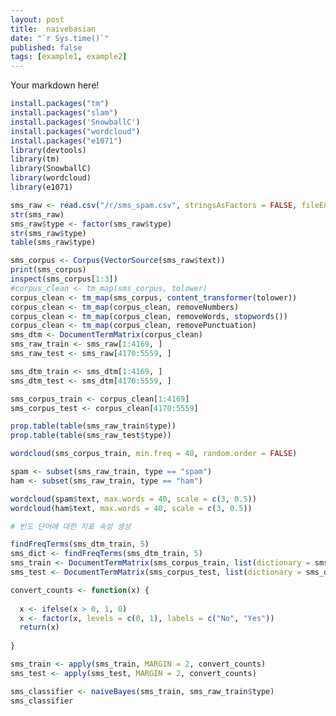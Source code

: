```yaml
---
layout: post
title:  naivebasian
date: "`r Sys.time()`"
published: false
tags: [example1, example2]
---
```


Your markdown here!

```r

install.packages("tm")
install.packages("slam")
install.packages('SnowballC')
install.packages("wordcloud")
install.packages("e1071")
library(devtools)
library(tm)
library(SnowballC)
library(wordcloud)
library(e1071)

sms_raw <- read.csv("/r/sms_spam.csv", stringsAsFactors = FALSE, fileEncoding = "utf8")
str(sms_raw)
sms_raw$type <- factor(sms_raw$type)
str(sms_raw$type)
table(sms_raw$type)

sms_corpus <- Corpus(VectorSource(sms_raw$text))
print(sms_corpus)
inspect(sms_corpus[1:3])
#corpus_clean <- tm_map(sms_corpus, tolower)
corpus_clean <- tm_map(sms_corpus, content_transformer(tolower))
corpus_clean <- tm_map(corpus_clean, removeNumbers)
corpus_clean <- tm_map(corpus_clean, removeWords, stopwords())
corpus_clean <- tm_map(corpus_clean, removePunctuation)
sms_dtm <- DocumentTermMatrix(corpus_clean)
sms_raw_train <- sms_raw[1:4169, ]
sms_raw_test <- sms_raw[4170:5559, ]

sms_dtm_train <- sms_dtm[1:4169, ]
sms_dtm_test <- sms_dtm[4170:5559, ]

sms_corpus_train <- corpus_clean[1:4169]
sms_corpus_test <- corpus_clean[4170:5559]

prop.table(table(sms_raw_train$type))
prop.table(table(sms_raw_test$type))

wordcloud(sms_corpus_train, min.freq = 40, random.order = FALSE)

spam <- subset(sms_raw_train, type == "spam")
ham <- subset(sms_raw_train, type == "ham")

wordcloud(spam$text, max.words = 40, scale = c(3, 0.5))
wordcloud(ham$text, max.words = 40, scale = c(3, 0.5))

# 빈도 단어에 대한 지표 속성 생성

findFreqTerms(sms_dtm_train, 5)
sms_dict <- findFreqTerms(sms_dtm_train, 5)
sms_train <- DocumentTermMatrix(sms_corpus_train, list(dictionary = sms_dict))
sms_test <- DocumentTermMatrix(sms_corpus_test, list(dictionary = sms_dict))

convert_counts <- function(x) {
  
  x <- ifelse(x > 0, 1, 0)
  x <- factor(x, levels = c(0, 1), labels = c("No", "Yes"))
  return(x)
  
}

sms_train <- apply(sms_train, MARGIN = 2, convert_counts)
sms_test <- apply(sms_test, MARGIN = 2, convert_counts)

sms_classifier <- naiveBayes(sms_train, sms_raw_train$type)
sms_classifier

```
